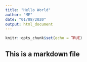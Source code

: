 ---
title: "Hello World"
author: "ME"
date: "01/08/2020"
output: html_document
---

```{r setup, include=FALSE}
knitr::opts_chunk$set(echo = TRUE)
```

## This is a markdown file

